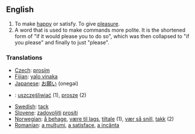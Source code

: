 ==English==

#To make [[happy]] or satisfy.  To give [[pleasure]].
#A word that is used to make commands more polite.  It is the shortened form of "if it would please you to do so", which was then collapsed to "if you please" and finally to just "please".

===Translations===
*[[Czech]]: [[prosím]]
*[[Fijian]]: [[yalo vinaka]]
*[[Japanese]]: [[お願い]] (onegai)
*{{pl}}: [[uszczęśliwiać]] (1), [[proszę]] (2)
*[[Swedish]]: [[tack]]
*[[Slovene]]: [[zadovoljiti]] [[prositi]]
*[[Norwegian]]: [[å behage]], [[være til lags]], [[tiltale]] (1), [[vær så snill]], [[takk]] (2)
*[[Romanian]]: [[a mulţumi]], [[a satisface]], [[a incânta]]